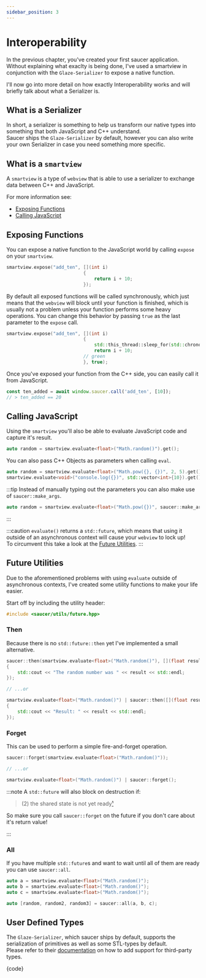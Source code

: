 ```yaml
---
sidebar_position: 3
---
```



# Interoperability

In the previous chapter, you've created your first saucer application.  
Without explaining what exaclty is being done, I've used a smartview in conjunction with the `Glaze-Serializer` to expose a native function.

I'll now go into more detail on how exactly Interoperability works and will briefly talk about what a Serializer is.

## What is a Serializer

In short, a serializer is something to help us transform our native types into something that both JavaScript and C++ understand.  
Saucer ships the `Glaze-Serializer` by default, however you can also write your own Serializer in case you need something more specific.

## What is a `smartview`

A `smartview` is a type of `webview` that is able to use a serializer to exchange data between C++ and JavaScript.

For more information see:

- [Exposing Functions](#exposing-functions)
- [Calling JavaScript](#calling-javascript)

## Exposing Functions

You can expose a native function to the JavaScript world by calling `expose` on your `smartview`.

```cpp title="Exposing a function"
smartview.expose("add_ten", [](int i)
                            {
                                return i + 10;
                            });

```

By default all exposed functions will be called synchronously, which just means that the `webview` will block until your function is finished, which is usually
not a problem unless your function performs some heavy operations.
You can change this behavior by passing `true` as the last parameter to the `expose` call.

```cpp title="Exposing a function asynchronously"
smartview.expose("add_ten", [](int i)
                            {
                                std::this_thread::sleep_for(std::chrono::seconds(10));
                                return i + 10;
                            // green
                            }, true);

```

Once you've exposed your function from the C++ side, you can easily call it from JavaScript.

```js title="Calling your exposed function from the JavaScript World"
const ten_added = await window.saucer.call('add_ten', [10]);
// > ten_added == 20
```

## Calling JavaScript

Using the `smartview` you'll also be able to evaluate JavaScript code and capture it's result.

```cpp
auto random = smartview.evaluate<float>("Math.random()").get();
```

You can also pass C++ Objects as parameters when calling `eval`.

```cpp
auto random = smartview.evaluate<float>("Math.pow({}, {})", 2, 5).get();
smartview.evaluate<void>("console.log({})", std::vector<int>{10}).get();
```

:::tip
Instead of manually typing out the parameters you can also make use of `saucer::make_args`.

```cpp
auto random = smartview.evaluate<float>("Math.pow({})", saucer::make_args(2, 5)).get();
```

:::

:::caution
`evaluate()` returns a `std::future`, which means that using it outside of an asynchronous context will cause your `webview` to lock up!  
To circumvent this take a look at the [Future Utilities](#future-utilities).
:::

## Future Utilities

Due to the aforementioned problems with using `evaluate` outside of asynchronous contexts, I've created some utility functions to make your life easier.

Start off by including the utility header:

```cpp
#include <saucer/utils/future.hpp>
```

### Then

Because there is no `std::future::then` yet I've implemented a small alternative.

```cpp
saucer::then(smartview.evaluate<float>("Math.random()"), [](float result)
{
    std::cout << "The random number was " << result << std::endl;
});

// ...or

smartview.evaluate<float>("Math.random()") | saucer::then([](float result)
{
    std::cout << "Result: " << result << std::endl;
});
```

### Forget

This can be used to perform a simple fire-and-forget operation.

```cpp
saucer::forget(smartview.evaluate<float>("Math.random()"));

// ...or

smartview.evaluate<float>("Math.random()") | saucer::forget();
```

:::note
A `std::future` will also block on destruction if:

> (2) the shared state is not yet ready[¹](https://en.cppreference.com/w/cpp/thread/future/%7Efuture)

So make sure you call `saucer::forget` on the future if you don't care about it's return value!

:::

### All

If you have multiple `std::future`s and want to wait until all of them are ready you can use `saucer::all`.

```cpp
auto a = smartview.evaluate<float>("Math.random()");
auto b = smartview.evaluate<float>("Math.random()");
auto c = smartview.evaluate<float>("Math.random()");

auto [random, random2, random3] = saucer::all(a, b, c);
```

## User Defined Types

The `Glaze-Serializer`, which saucer ships by default, supports the serialization of primitives as well as some STL-types by default.  
Please refer to their [documentation](https://github.com/stephenberry/glaze#example) on how to add support for third-party types.

<CodeBlock language="cpp" title="Exposing Custom-Types">
  {code}
</CodeBlock>
